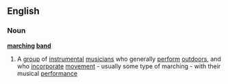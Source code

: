 ==English==
===Noun===
{{wikipedia}}
'''[[marching]] [[band]]'''
#A [[group]] of [[instrumental]] [[musician]]s who generally [[perform]] [[outdoors]], and who [[incorporate]] [[movement]] - usually some type of marching - with their musical [[performance]]
